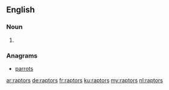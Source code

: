 ==English==

===Noun===
{{head|en|noun plural form}}

# {{plural of|raptor|lang=en}}

===Anagrams===
* [[parrots#English|parrots]]

[[ar:raptors]]
[[de:raptors]]
[[fr:raptors]]
[[ku:raptors]]
[[my:raptors]]
[[nl:raptors]]